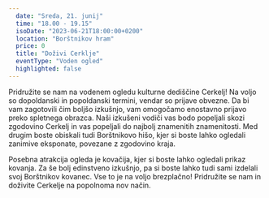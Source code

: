 ```yaml
---
  date: "Sreda, 21. junij"
  time: "18.00 - 19.15"
  isoDate: "2023-06-21T18:00:00+0200"
  location: "Borštnikov hram"
  price: 0
  title: "Doživi Cerklje"
  eventType: "Voden ogled"
  highlighted: false
---
```


Pridružite se nam na vodenem ogledu kulturne dediščine Cerkelj! Na voljo so dopoldanski in popoldanski termini, vendar so prijave obvezne. Da bi vam zagotovili čim boljšo izkušnjo, vam omogočamo enostavno prijavo preko spletnega obrazca. Naši izkušeni vodiči vas bodo popeljali skozi zgodovino Cerkelj in vas popeljali do najbolj znamenitih znamenitosti. Med drugim boste obiskali tudi Borštnikovo hišo, kjer si boste lahko ogledali zanimive eksponate, povezane z zgodovino kraja.

Posebna atrakcija ogleda je kovačija, kjer si boste lahko ogledali prikaz kovanja. Za še bolj edinstveno izkušnjo, pa si boste lahko tudi sami izdelali svoj Borštnikov kovanec. Vse to je na voljo brezplačno! Pridružite se nam in doživite Cerkelje na popolnoma nov način.
